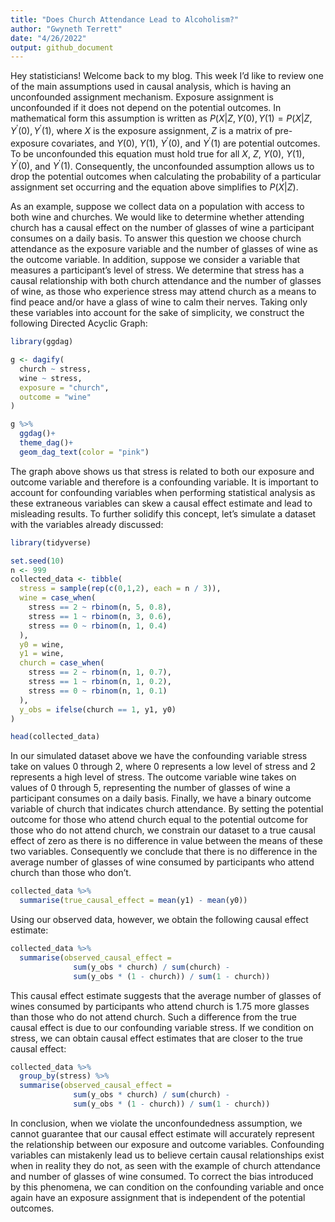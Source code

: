 ```yaml
---
title: "Does Church Attendance Lead to Alcoholism?"
author: "Gwyneth Terrett"
date: "4/26/2022"
output: github_document
---
```

Hey statisticians! Welcome back to my blog. This week I'd like to review one of the main assumptions used in causal analysis, which is having an unconfounded assignment mechanism. Exposure assignment is unconfounded if it does not depend on the potential outcomes. In mathematical form this assumption is written as $P(X|Z,Y(0),Y(1)= P(X|Z,Y^{'}(0),Y^{'}(1)$, where $X$ is the exposure assignment, $Z$ is a matrix of pre-exposure covariates, and $Y(0)$, $Y(1)$, $Y^{'}(0)$, and $Y^{'}(1)$ are potential outcomes. To be unconfounded this equation must hold true for all $X$, $Z$, $Y(0)$, $Y(1)$, $Y^{'}(0)$, and $Y^{'}(1)$. Consequently, the unconfounded assumption allows us to drop the potential outcomes when calculating the probability of a particular assignment set occurring and the equation above simplifies to $P(X|Z)$.

As an example, suppose we collect data on a population with access to both wine and churches. We would like to determine whether attending church has a causal effect on the number of glasses of wine a participant consumes on a daily basis. To answer this question we choose church attendance as the exposure variable and the number of glasses of wine as the outcome variable. In addition, suppose we consider a variable that measures a participant's level of stress. We determine that stress has a causal relationship with both church attendance and the number of glasses of wine, as those who experience stress may attend church as a means to find peace and/or have a glass of wine to calm their nerves. Taking only these variables into account for the sake of simplicity, we construct the following Directed Acyclic Graph:

```r
library(ggdag)

g <- dagify(
  church ~ stress,
  wine ~ stress,
  exposure = "church",
  outcome = "wine"
)

g %>% 
  ggdag()+
  theme_dag()+
  geom_dag_text(color = "pink")
```

The graph above shows us that stress is related to both our exposure and outcome variable and therefore is a confounding variable. It is important to account for confounding variables when performing statistical analysis as these extraneous variables can skew a causal effect estimate and lead to misleading results. To further solidify this concept, let's simulate a dataset with the variables already discussed:

```r
library(tidyverse)
```

```r
set.seed(10)
n <- 999
collected_data <- tibble(
  stress = sample(rep(c(0,1,2), each = n / 3)),
  wine = case_when(
    stress == 2 ~ rbinom(n, 5, 0.8),
    stress == 1 ~ rbinom(n, 3, 0.6),
    stress == 0 ~ rbinom(n, 1, 0.4)
  ),
  y0 = wine,
  y1 = wine,
  church = case_when(
    stress == 2 ~ rbinom(n, 1, 0.7),
    stress == 1 ~ rbinom(n, 1, 0.2), 
    stress == 0 ~ rbinom(n, 1, 0.1) 
  ), 
  y_obs = ifelse(church == 1, y1, y0)
)
```

```r
head(collected_data)
```

In our simulated dataset above we have the confounding variable stress take on values 0 through 2, where 0 represents a low level of stress and 2 represents a high level of stress. The outcome variable wine takes on values of 0 through 5, representing the number of glasses of wine a participant consumes on a daily basis. Finally, we have a binary outcome variable of church that indicates church attendance. By setting the potential outcome for those who attend church equal to the potential outcome for those who do not attend church, we constrain our dataset to a true causal effect of zero as there is no difference in value between the means of these two variables. Consequently we conclude that there is no difference in the average number of glasses of wine consumed by participants who attend church than those who don't.

```r
collected_data %>%
  summarise(true_causal_effect = mean(y1) - mean(y0))
```

Using our observed data, however, we obtain the following causal effect estimate:

```r
collected_data %>%
  summarise(observed_causal_effect = 
              sum(y_obs * church) / sum(church) -
              sum(y_obs * (1 - church)) / sum(1 - church))
```

This causal effect estimate suggests that the average number of glasses of wines consumed by participants who attend church is 1.75 more glasses than those who do not attend church. Such a difference from the true causal effect is due to our confounding variable stress. If we condition on stress, we can obtain causal effect estimates that are closer to the true causal effect:

```r
collected_data %>%
  group_by(stress) %>%
  summarise(observed_causal_effect = 
              sum(y_obs * church) / sum(church) - 
              sum(y_obs * (1 - church)) / sum(1 - church))
```

In conclusion, when we violate the unconfoundedness assumption, we cannot guarantee that our causal effect estimate will accurately represent the relationship between our exposure and outcome variables. Confounding variables can mistakenly lead us to believe certain causal relationships exist when in reality they do not, as seen with the example of church attendance and number of glasses of wine consumed. To correct the bias introduced by this phenomena, we can condition on the confounding variable and once again have an exposure assignment that is independent of the potential outcomes.



